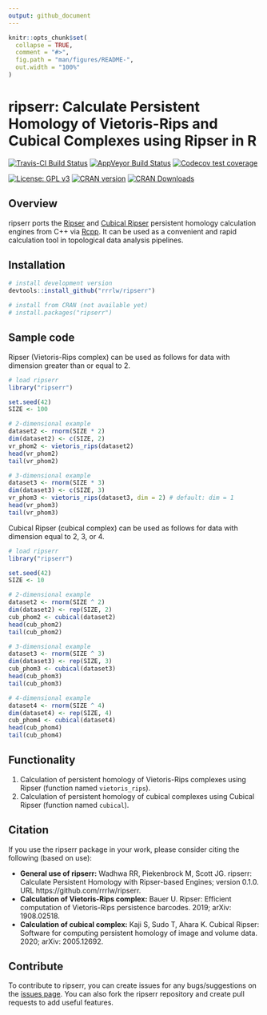 ```yaml
---
output: github_document
---
```


<!-- README.md is generated from README.Rmd. Please edit that file -->

```r
knitr::opts_chunk$set(
  collapse = TRUE,
  comment = "#>",
  fig.path = "man/figures/README-",
  out.width = "100%"
)
```

# ripserr: Calculate Persistent Homology of Vietoris-Rips and Cubical Complexes using Ripser in R

[![Travis-CI Build Status](https://travis-ci.org/rrrlw/ripserr.svg?branch=master)](https://travis-ci.org/rrrlw/ripserr)
[![AppVeyor Build Status](https://ci.appveyor.com/api/projects/status/github/rrrlw/ripserr?branch=master&svg=true)](https://ci.appveyor.com/project/rrrlw/ripserr)
[![Codecov test coverage](https://codecov.io/gh/rrrlw/ripserr/branch/master/graph/badge.svg)](https://codecov.io/gh/rrrlw/ripserr?branch=master)

[![License: GPL v3](https://img.shields.io/badge/License-GPL%20v3-blue.svg)](https://www.gnu.org/licenses/gpl-3.0)
[![CRAN version](http://www.r-pkg.org/badges/version/ripserr)](https://CRAN.R-project.org/package=ripserr)
[![CRAN Downloads](http://cranlogs.r-pkg.org/badges/grand-total/ripserr)](https://CRAN.R-project.org/package=ripserr)

## Overview

ripserr ports the [Ripser](https://arxiv.org/1908.02518) and [Cubical Ripser](https://arxiv.org/abs/2005.12692) persistent homology calculation engines from C++ via [Rcpp](https://CRAN.R-project.org/package=Rcpp).
It can be used as a convenient and rapid calculation tool in topological data analysis pipelines.

## Installation

```r
# install development version
devtools::install_github("rrrlw/ripserr")

# install from CRAN (not available yet)
# install.packages("ripserr")
```

## Sample code

Ripser (Vietoris-Rips complex) can be used as follows for data with dimension greater than or equal to 2.

```r
# load ripserr
library("ripserr")

set.seed(42)
SIZE <- 100

# 2-dimensional example
dataset2 <- rnorm(SIZE * 2)
dim(dataset2) <- c(SIZE, 2)
vr_phom2 <- vietoris_rips(dataset2)
head(vr_phom2)
tail(vr_phom2)

# 3-dimensional example
dataset3 <- rnorm(SIZE * 3)
dim(dataset3) <- c(SIZE, 3)
vr_phom3 <- vietoris_rips(dataset3, dim = 2) # default: dim = 1
head(vr_phom3)
tail(vr_phom3)
```

Cubical Ripser (cubical complex) can be used as follows for data with dimension equal to 2, 3, or 4.

```r
# load ripserr
library("ripserr")

set.seed(42)
SIZE <- 10

# 2-dimensional example
dataset2 <- rnorm(SIZE ^ 2)
dim(dataset2) <- rep(SIZE, 2)
cub_phom2 <- cubical(dataset2)
head(cub_phom2)
tail(cub_phom2)

# 3-dimensional example
dataset3 <- rnorm(SIZE ^ 3)
dim(dataset3) <- rep(SIZE, 3)
cub_phom3 <- cubical(dataset3)
head(cub_phom3)
tail(cub_phom3)

# 4-dimensional example
dataset4 <- rnorm(SIZE ^ 4)
dim(dataset4) <- rep(SIZE, 4)
cub_phom4 <- cubical(dataset4)
head(cub_phom4)
tail(cub_phom4)
```

## Functionality

1. Calculation of persistent homology of Vietoris-Rips complexes using Ripser (function named `vietoris_rips`).
1. Calculation of persistent homology of cubical complexes using Cubical Ripser (function named `cubical`).

## Citation

If you use the ripserr package in your work, please consider citing the following (based on use):

* **General use of ripserr:** Wadhwa RR, Piekenbrock M, Scott JG. ripserr: Calculate Persistent Homology with Ripser-based Engines; version 0.1.0. URL https://github.com/rrrlw/ripserr.
* **Calculation of Vietoris-Rips complex:** Bauer U. Ripser: Efficient computation of Vietoris-Rips persistence barcodes. 2019; arXiv: 1908.02518.
* **Calculation of cubical complex:** Kaji S, Sudo T, Ahara K. Cubical Ripser: Software for computing persistent homology of image and volume data. 2020; arXiv: 2005.12692.

## Contribute

To contribute to ripserr, you can create issues for any bugs/suggestions on the [issues page](https://github.com/rrrlw/ripserr/issues).
You can also fork the ripserr repository and create pull requests to add useful features.